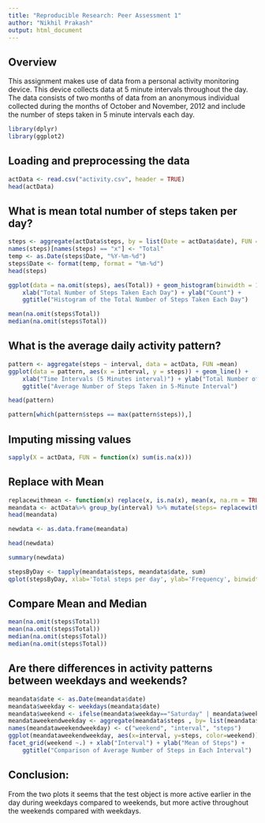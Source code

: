 ---
title: "Reproducible Research: Peer Assessment 1"
author: "Nikhil Prakash"
output: html_document
---
## Overview
This assignment makes use of data from a personal activity monitoring device.
This device collects data at 5 minute intervals throughout the day. The data 
consists of two months of data from an anonymous individual collected during 
the months of October and November, 2012 and include the number of steps taken 
in 5 minute intervals each day.

```{r results='hide'}
library(dplyr)
library(ggplot2)
```
## Loading and preprocessing the data
```{r}
actData <- read.csv("activity.csv", header = TRUE)
head(actData)
```

## What is mean total number of steps taken per day?
```{r}
steps <- aggregate(actData$steps, by = list(Date = actData$date), FUN = sum)
names(steps)[names(steps) == "x"] <- "Total"
temp <- as.Date(steps$Date, "%Y-%m-%d")
steps$Date <- format(temp, format = "%m-%d")
head(steps)
```
```{r}
ggplot(data = na.omit(steps), aes(Total)) + geom_histogram(binwidth = 1500, colour = "white") +
    xlab("Total Number of Steps Taken Each Day") + ylab("Count") +
    ggtitle("Histogram of the Total Number of Steps Taken Each Day")
```
```{r}
mean(na.omit(steps$Total))
median(na.omit(steps$Total))
```

## What is the average daily activity pattern?
```{r}
pattern <- aggregate(steps ~ interval, data = actData, FUN =mean)
ggplot(data = pattern, aes(x = interval, y = steps)) + geom_line() +
    xlab("Time Intervals (5 Minutes interval)") + ylab("Total Number of Steps") +
    ggtitle("Average Number of Steps Taken in 5-Minute Interval")
```

```{r}
head(pattern)
```
```{r}
pattern[which(pattern$steps == max(pattern$steps)),]
```

## Imputing missing values
```{r}
sapply(X = actData, FUN = function(x) sum(is.na(x)))
```
## Replace with Mean
```{r}
replacewithmean <- function(x) replace(x, is.na(x), mean(x, na.rm = TRUE))
meandata <- actData%>% group_by(interval) %>% mutate(steps= replacewithmean(steps))
head(meandata)
```
```{r}
newdata <- as.data.frame(meandata)
```
```{r}
head(newdata)
```
```{r}
summary(newdata)
```
```{r}
stepsByDay <- tapply(meandata$steps, meandata$date, sum)
qplot(stepsByDay, xlab='Total steps per day', ylab='Frequency', binwidth=500)
```
## Compare Mean and Median 
```{r}
mean(na.omit(steps$Total))
mean(na.omit(steps$Total))
median(na.omit(steps$Total))
median(na.omit(steps$Total))
```

## Are there differences in activity patterns between weekdays and weekends?

```{r}
meandata$date <- as.Date(meandata$date)
meandata$weekday <- weekdays(meandata$date)
meandata$weekend <- ifelse(meandata$weekday=="Saturday" | meandata$weekday=="Sunday", "Weekend", "Weekday" )
meandataweekendweekday <- aggregate(meandata$steps , by= list(meandata$weekend, meandata$interval), na.omit(mean))
names(meandataweekendweekday) <- c("weekend", "interval", "steps")
ggplot(meandataweekendweekday, aes(x=interval, y=steps, color=weekend)) + geom_line()+
facet_grid(weekend ~.) + xlab("Interval") + ylab("Mean of Steps") +
    ggtitle("Comparison of Average Number of Steps in Each Interval")
```

## Conclusion:
 From the two plots it seems that the test object is more active earlier in the day
 during weekdays compared to weekends, but more active throughout the weekends compared
 with weekdays.

